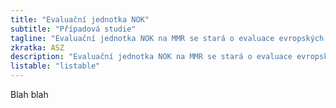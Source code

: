 ```yaml
---
title: "Evaluační jednotka NOK"
subtitle: "Případová studie"
tagline: "Evaluační jednotka NOK na MMR se stará o evaluace evropských fondů."
zkratka: ASZ
description: "Evaluační jednotka NOK na MMR se stará o evaluace evropských fondů."
listable: "listable"
---
```


Blah blah

